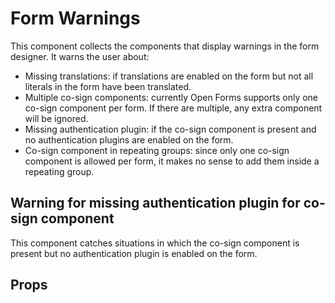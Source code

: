 

<Meta of={WarningsStories} />

# Form Warnings

This component collects the components that display warnings in the form designer. It warns the user
about:

- Missing translations: if translations are enabled on the form but not all literals in the form
  have been translated.
- Multiple co-sign components: currently Open Forms supports only one co-sign component per form. If
  there are multiple, any extra component will be ignored.
- Missing authentication plugin: if the co-sign component is present and no authentication plugins
  are enabled on the form.
- Co-sign component in repeating groups: since only one co-sign component is allowed per form, it
  makes no sense to add them inside a repeating group.

<Canvas of={WarningsStories.FormWarningsWithoutTranslations} />

## Warning for missing authentication plugin for co-sign component

This component catches situations in which the co-sign component is present but no authentication
plugin is enabled on the form.

<Canvas of={WarningsStories.MissingAuthCosignWarning} />

## Props

<ArgTypes of={MissingAuthCosignWarning} />

